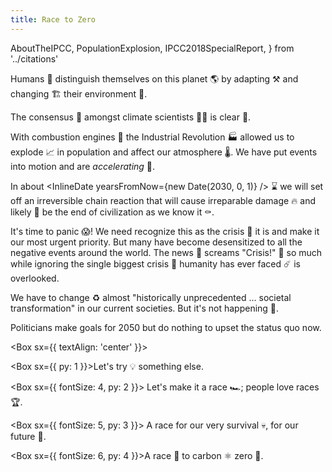 ```yaml
---
title: Race to Zero
---
```



  AboutTheIPCC,
  PopulationExplosion,
  IPCC2018SpecialReport,
} from '../citations'

<HomeLayout>

Humans 👶 distinguish themselves on this planet 🌎 by adapting ⚒ and changing 🏗 their environment 🌴.

The consensus 💯 amongst climate scientists 👩‍🔬 is clear 🔮. <LearnMore><AboutTheIPCC /></LearnMore>

With combustion engines 🚂 the Industrial Revolution 🏭 allowed us to explode 📈 in population <LearnMore><PopulationExplosion /></LearnMore> and affect our atmosphere 🌡. We have put events into motion and are _accelerating_ 🚀.

In about <InlineDate yearsFromNow={new Date(2030, 0, 1)} /> ⌛️ we will set off an irreversible chain reaction <LearnMore><IPCC2018SpecialReport /></LearnMore> that will cause irreparable damage 🔥 and likely 🎲 be the end of civilization as we know it ⚰️.

It's time to panic 😱! We need recognize this as the crisis 🚨 it is and make it our most urgent priority. But many have become desensitized to all the negative events around the world. The news 📰 screams "Crisis!" 🐺 so much while ignoring the single biggest crisis 💩 humanity has ever faced ☄️ is overlooked.

We have to change ♻️ almost <LearnMore label="everything">"historically unprecedented ... societal transformation"</LearnMore> in our current societies. But it's not happening 🤬.

Politicians make goals for 2050 but do nothing to upset the status quo now.

<Box sx={{ textAlign: 'center' }}>

<Box sx={{ py: 1 }}>Let's try 💡 something else.</Box>

<Box sx={{ fontSize: 4, py: 2 }}>
  Let's make it a race 🏎; people love races 🏆.
</Box>

<Box sx={{ fontSize: 5, py: 3 }}>
  A race for our very survival 💀, for our future 🌈.
</Box>

<Box sx={{ fontSize: 6, py: 4 }}>A race 🏁 to carbon ⚛️ zero 🚫.</Box>

</Box>

</HomeLayout>
